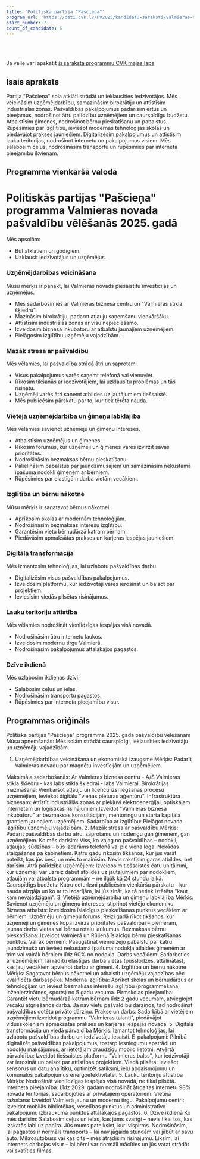 ```yaml
---
title: 'Politiskā partija "Pašcieņa"'
program_url: 'https://dati.cvk.lv/PV2025/kandidatu-saraksti/valmieras-novads/politiska-partija-pasciena'
start_number: 7
count_of_candidate: 5
---
```



<Badge text="Uzņēmējdarbības atbalsts" variant="note" size="small" /> <Badge text="Pašvaldības pakalpojumu pieejamība" variant="note" size="small" /> <Badge text="Ģimeņu labklājība" variant="note" size="small" /> <Badge text="Izglītības kvalitāte" variant="note" size="small" /> <Badge text="Lauku attīstība" variant="note" size="small" />

<br/><br/> 

<Card title='Šis ir mākslīga intelekta ģenerēts apraksts' icon='starlight'>
    Ja vēlie vari apskatīt <a href={frontmatter.program_url} target='_blank'>šī saraksta programmu CVK mājas lapā</a>
    </Card>

## Īsais apraksts

Partija "Pašcieņa" sola atklāti strādāt un ieklausīties iedzīvotājos. Mēs veicināsim uzņēmējdarbību, samazināsim birokrātiju un attīstīsim industriālās zonas. Pašvaldības pakalpojumus padarīsim ērtus un pieejamus, nodrošinot ātru palīdzību uzņēmējiem un caurspīdīgu budžetu. Atbalstīsim ģimenes, nodrošinot bērnu pieskatīšanu un pabalstus. Rūpēsimies par izglītību, ieviešot modernas tehnoloģijas skolās un piedāvājot prakses jauniešiem. Digitalizēsim pakalpojumus un attīstīsim lauku teritorijas, nodrošinot internetu un pakalpojumus visiem. Mēs salabosim ceļus, nodrošināsim transportu un rūpēsimies par interneta pieejamību ikvienam.

## Programma vienkāršā valodā

# Politiskās partijas "Pašcieņa" programma Valmieras novada pašvaldību vēlēšanās 2025. gadā

Mēs apsolām:
*   Būt atklātiem un godīgiem.
*   Uzklausīt iedzīvotājus un uzņēmējus.

### Uzņēmējdarbības veicināšana

Mūsu mērķis ir panākt, lai Valmieras novads piesaistītu investīcijas un uzņēmējus.

*   Mēs sadarbosimies ar Valmieras biznesa centru un "Valmieras stikla šķiedru".
*   Mazināsim birokrātiju, padarot atļauju saņemšanu vienkāršāku.
*   Attīstīsim industriālās zonas ar visu nepieciešamo.
*   Izveidosim biznesa inkubatoru ar atbalstu jaunajiem uzņēmējiem.
*   Pielāgosim izglītību uzņēmēju vajadzībām.

### Mazāk stresa ar pašvaldību

Mēs vēlamies, lai pašvaldība strādā ātri un saprotami.

*   Visus pakalpojumus varēs saņemt telefonā vai vienuviet.
*   Rīkosim tikšanās ar iedzīvotājiem, lai uzklausītu problēmas un tās risinātu.
*   Uzņēmēji varēs ātri saņemt atbildes uz jautājumiem tiešsaistē.
*   Mēs publicēsim pārskatu par to, kur tiek tērēta nauda.

### Vietējā uzņēmējdarbība un ģimeņu labklājība

Mēs vēlamies savienot uzņēmēju un ģimeņu intereses.

*   Atbalstīsim uzņēmējus un ģimenes.
*   Rīkosim forumus, kur uzņēmēji un ģimenes varēs izvirzīt savas prioritātes.
*   Nodrošināsim bezmaksas bērnu pieskatīšanu.
*   Palielināsim pabalstus par jaundzimušajiem un samazināsim nekustamā īpašuma nodokli ģimenēm ar bērniem.
*   Rūpēsimies par elastīgām darba vietām vecākiem.

### Izglītība un bērnu nākotne

Mūsu mērķis ir sagatavot bērnus nākotnei.

*   Aprīkosim skolas ar modernām tehnoloģijām.
*   Nodrošināsim bezmaksas interešu izglītību.
*   Garantēsim vietu bērnudārzā katram bērnam.
*   Piedāvāsim apmaksātas prakses un karjeras iespējas jauniešiem.

### Digitālā transformācija

Mēs izmantosim tehnoloģijas, lai uzlabotu pašvaldības darbu.

*   Digitalizēsim visus pašvaldības pakalpojumus.
*   Izveidosim platformu, kur iedzīvotāji varēs ierosināt un balsot par projektiem.
*   Ieviesīsim viedās pilsētas risinājumus.

### Lauku teritoriju attīstība

Mēs vēlamies nodrošināt vienlīdzīgas iespējas visā novadā.

*   Nodrošināsim ātru internetu laukos.
*   Izveidosim modernu tirgu Valmierā.
*   Nodrošināsim pakalpojumus attālākajos pagastos.

### Dzīve ikdienā

Mēs uzlabosim ikdienas dzīvi.

*   Salabosim ceļus un ielas.
*   Nodrošināsim transportu pagastos.
*   Rūpēsimies par interneta pieejamību visur.

## Programmas oriģināls

Politiskā partijas "Pašcieņa" programma 2025. gada pašvaldību vēlēšanām
Mūsu apņemšanās:
Mēs solām strādāt caurspīdīgi, ieklausīties iedzīvotāju un uzņēmēju vajadzībām.


1. Uzņēmējdarbības veicināšana un ekonomiskā izaugsme
Mērķis: Padarīt Valmieras novadu par magnētu investīcijām un uzņēmējiem.

Maksimāla sadarbošanās: Ar Valmieras biznesa centru - A/S Valmieras stikla šķiedru - kas labs stikla šķiedrai - labs Valmierai.
Birokrātijas mazināšana: Vienkāršot atļauju un licenču izsniegšanas procesu uzņēmējiem, ieviešot digitālu "vienas pieturas aģentūru".
Infrastruktūra biznesam: Attīstīt industriālās zonas ar piekļuvi elektroenerģijai, optiskajam internetam un loģistikas risinājumiem.Izveidot "Valmieras biznesa inkubatoru" ar bezmaksas konsultācijām, mentoringu un starta kapitāla grantiem jaunajiem uzņēmējiem.
Sadarbība ar izglītību: Pielāgot novada izglītību uzņemēju vajadzībām.
2. Mazāk stresa ar pašvaldību
Mērķis: Padarīt pašvaldības darbu ātru, saprotamu un noderīgu gan ģimenēm, gan uzņēmējiem.
Ko mēs darīsim:
Viss, ko vajag no pašvaldības – nodokļi, atļaujas, sūdzības – būs izdarāms telefonā vai pie viena loga. Nekādas staigāšanas pa kabinetiem.
Katru gadu rīkosim tikšanos, kur jūs varat pateikt, kas jūs besī, un mēs to mainīsim. Nevis rakstīsim garas atbildes, bet darīsim.
Ātrā palīdzība uzņēmējiem: Izveidosim tiešsaistes čatu un tālruni, kur uzņēmēji var uzreiz dabūt atbildes uz jautājumiem par nodokļiem, atļaujām vai atbalsta programmām – ne ilgāk kā 24 stundu laikā.
Caurspīdīgs budžets: Katru ceturksni publicēsim vienkāršu pārskatu – kur nauda aizgāja un ko ar to izdarījām, lai jūs zināt, ka tā netiek iztērēta "kaut kam nevajadzīgam".
3. Vietējā uzņēmējdarbība un ģimeņu labklājība
Mērķis: Savienot uzņēmēju un ģimeņu intereses, stiprinot vietējo ekonomiku.
Biznesa atbalsts: Izveidosim īslaicīgus pieskatīšanas punktus vecākiem ar bērniem.
Uzņēmēju un ģimeņu forums: Reizi gadā rīkot tikšanos, kur uzņēmēji un ģimenes kopā izvirza prioritātes pašvaldībai – piemēram, jaunas darba vietas vai bērnu rotaļu laukumus.
Bezmaksas bērnu pieskatīšana: Izveidot Valmierā un Rūjienā īslaicīgu bērnu pieskatīšanas punktus.
Vairāk bērniem: Paaugstināt vienreizējo pabalstu par katru jaundzimušo un ieviest nekustamā īpašuma nodokļa atlaides ģimenēm ar trim vai vairāk bērniem līdz 90% no nodokļa.
Darbs vecākiem: Sadarboties ar uzņēmējiem, lai radītu elastīgas darba vietas (pusslodzes, attālinātas), kas ļauj vecākiem apvienot darbu ar ģimeni.
4. Izglītība un bērnu nākotne
Mērķis: Sagatavot bērnus nākotnei un atbalstīt uzņēmēju vajadzības pēc kvalificēta darbaspēka.
Moderna izglītība: Aprīkot skolas un bērnudārzus ar tehnoloģijām un ieviest bezmaksas interešu izglītību (programmēšana, inženierzinātnes, sports) no 5 gadu vecuma.
Pirmskolas pieejamība: Garantēt vietu bērnudārzā katram bērnam līdz 2 gadu vecumam, atvieglojot vecāku atgriešanos darbā. Ja nav vietu pašvaldību dārziņos, tad nodrošināt pašvaldības dotētu privāto dārziņu.
Prakse un darbs: Sadarbībā ar vietējiem uzņēmējiem izveidot programmu "Valmieras talanti", piedāvājot vidusskolēniem apmaksātas prakses un karjeras iespējas novadā.
5. Digitālā transformācija un viedā pārvaldība
Mērķis: Izmantot tehnoloģijas, lai uzlabotu pašvaldības darbu un iedzīvotāju iesaisti.
E-pakalpojumi: Pilnībā digitalizēt pašvaldības pakalpojumus, tostarp iesniegumu apstrādi un nodokļu maksājumus, ar lietotājam draudzīgu mobilo lietotni.
Atvērtā pārvaldība: Izveidot tiešsaistes platformu "Valmieras balss", kur iedzīvotāji var ierosināt un balsot par attīstības projektiem.
Viedā pilsēta: Ieviešot sensorus un datu analītiku, optimizēt satiksmi, ielu apgaismojumu un komunālos pakalpojumus energoefektivitātei.
5. Lauku teritoriju attīstība
Mērķis: Nodrošināt vienlīdzīgas iespējas visā novadā, ne tikai pilsētā.
Interneta pieejamība: Līdz 2029. gadam nodrošināt ātrgaitas internetu 98% novada teritorijas, sadarbojoties ar privātajiem operatoriem.
Vietējā ražošana: Izveidot Valmierā jaunu un modernu tirgu.
Pakalpojumu centri: Izveidot mobilās bibliotēkas, veselības punktus un administratīvo pakalpojumu izbraukuma punktus attālākajos pagastos.
6. Dzīve ikdienā
Ko mēs darīsim:
Salabosim ceļus un ielas, kas jums svarīgi – nevis tikai tos, kas izskatās labi uz papīra. Jūs mums pateiksiet, kuri vispirms.
Nodrošināsim, lai pagastos ir normāls transports – lai nav jāgaida stundām vai jābūt ar savu auto. Mikroautobuss vai kas cits – mēs atradīsim risinājumu.
Liksim, lai internets darbojas visur – lai bērni var normāli mācīties un jūs varat strādāt vai skatīties filmas.
